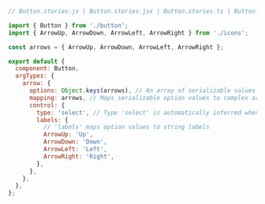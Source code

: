 ```js
// Button.stories.js | Button.stories.jsx | Button.stories.ts | Button.stories.tsx

import { Button } from './button';
import { ArrowUp, ArrowDown, ArrowLeft, ArrowRight } from './icons';

const arrows = { ArrowUp, ArrowDown, ArrowLeft, ArrowRight };

export default {
  component: Button,
  argTypes: {
    arrow: {
      options: Object.keys(arrows), // An array of serializable values
      mapping: arrows, // Maps serializable option values to complex arg values
      control: {
        type: 'select', // Type 'select' is automatically inferred when 'options' is defined
        labels: {
          // 'labels' maps option values to string labels
          ArrowUp: 'Up',
          ArrowDown: 'Down',
          ArrowLeft: 'Left',
          ArrowRight: 'Right',
        },
      },
    },
  },
};
```
